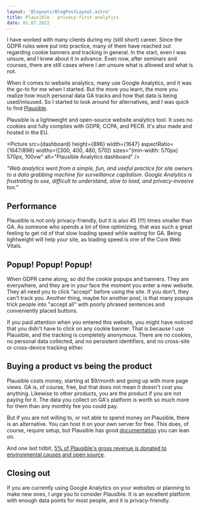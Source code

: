 ```yaml
---
layout: '@layouts/BlogPostLayout.astro'
title: Plausible - privacy-first analytics
date: 01.07.2022
---
```



I have worked with many clients during my (still short) career. Since the GDPR rules were put into practice, many of them have reached out regarding cookie banners and tracking in general. In the start, even I was unsure, and I knew about it in advance. Even now, after seminars and courses, there are still cases where I am unsure what is allowed and what is not.

When it comes to website analytics, many use Google Analytics, and it was the go-to for me when I started. But the more you learn, the more you realize how much personal data GA tracks and how that data is being used/misused. So I started to look around for alternatives, and I was quick to find [Plausible](https://plausible.io/).

Plausible is a lightweight and open-source website analytics tool. It uses no cookies and fully complies with GDPR, CCPA, and PECR. It's also made and hosted in the EU.

<Picture src={dashboard} height={896} width={1647} aspectRatio={1647/896} widths={[300, 400, 480, 570]} sizes="(min-width: 570px) 570px, 100vw" alt="Plausible Analytics dashboard" />

*"Web analytics went from a simple, fun, and useful practice for site owners to a data grabbing machine for surveillance capitalism. Google Analytics is frustrating to use, difficult to understand, slow to load, and privacy-invasive too."*

## Performance

Plausible is not only privacy-friendly, but it is also 45 (!!!) times smaller than GA. As someone who spends a lot of time optimizing, that was such a great feeling to get rid of that slow loading speed while waiting for GA. Being lightweight will help your site, as loading speed is one of the Core Web Vitals.

## Popup! Popup! Popup!

When GDPR came along, so did the cookie popups and banners. They are everywhere, and they are in your face the moment you enter a new website. They all need you to click "accept" before using the site. If you don't, they can't track you. Another thing, maybe for another post, is that many popups trick people into "accept all" with poorly phrased sentences and conveniently placed buttons.

If you paid attention when you entered this website, you might have noticed that you didn't have to click on any cookie banner. That is because I use Plausible, and the tracking is completely anonymous. There are no cookies, no personal data collected, and no persistent identifiers, and no cross-site or cross-device tracking either.

## Buying a product vs being the product

Plausible costs money, starting at $9/month and going up with more page views. GA is, of course, free, but that does not mean it doesn't cost you anything. Likewise to other products, you are the product if you are not paying for it. The data you collect on GA's platform is worth so much more for them than any monthly fee you could pay.

But if you are not willing to, or not able to spend money on Plausible, there is an alternative. You can host it on your own server for free. This does, of course, require setup, but Plausible has good [documentation](https://plausible.io/docs/self-hosting) you can lean on. 

And one last tidbit, [5% of Plausible's gross revenue is donated to environmental causes and open source](https://plausible.io/giving-back).

## Closing out

If you are currently using Google Analytics on your websites or planning to make new ones, I urge you to consider Plausible. It is an excellent platform with enough data points for most people, and it is privacy-friendly.